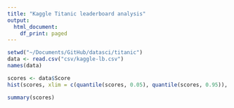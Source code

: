 ```yaml
---
title: "Kaggle Titanic leaderboard analysis"
output:
  html_document:
    df_print: paged
---
```



```r
setwd("~/Documents/GitHub/datasci/titanic")
data <- read.csv("csv/kaggle-lb.csv")
names(data)
```
```r
scores <- data$Score
hist(scores, xlim = c(quantile(scores, 0.05), quantile(scores, 0.95)), breaks = 100, col = "white")
```
```r
summary(scores)
```


